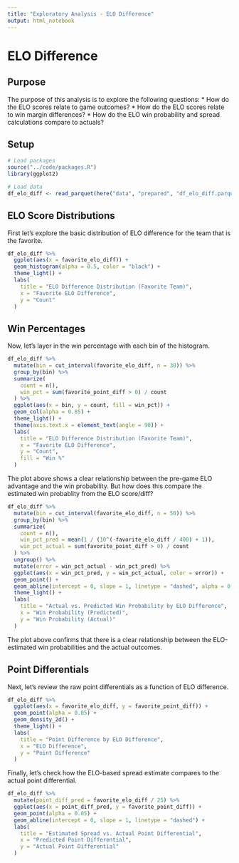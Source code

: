 ```yaml
---
title: "Exploratory Analysis - ELO Difference"
output: html_notebook
---
```


# ELO Difference

## Purpose

The purpose of this analysis is to explore the following questions:
  * How do the ELO scores relate to game outcomes?
  * How do the ELO scores relate to win margin differences?
  * How do the ELO win probability and spread calculations compare to actuals?
  
  
## Setup

```r
# Load packages
source("../code/packages.R")
library(ggplot2)

# Load data
df_elo_diff <- read_parquet(here("data", "prepared", "df_elo_diff.parquet"))
```

  

## ELO Score Distributions

First let's explore the basic distribution of ELO difference for the team that is the favorite.

```r
df_elo_diff %>%
  ggplot(aes(x = favorite_elo_diff)) +
  geom_histogram(alpha = 0.5, color = "black") +
  theme_light() +
  labs(
    title = "ELO Difference Distribution (Favorite Team)",
    x = "Favorite ELO Difference",
    y = "Count"
  )

```

## Win Percentages

Now, let's layer in the win percentage with each bin of the histogram.

```r
df_elo_diff %>%
  mutate(bin = cut_interval(favorite_elo_diff, n = 30)) %>%
  group_by(bin) %>%
  summarize(
    count = n(),
    win_pct = sum(favorite_point_diff > 0) / count
  ) %>%
  ggplot(aes(x = bin, y = count, fill = win_pct)) +
  geom_col(alpha = 0.85) +
  theme_light() +
  theme(axis.text.x = element_text(angle = 90)) +
  labs(
    title = "ELO Difference Distribution (Favorite Team)",
    x = "Favorite ELO Difference",
    y = "Count",
    fill = "Win %"
  )
```

The plot above shows a clear relationship between the pre-game ELO advantage and the win probability.  But how does this compare the estimated win probablity from the ELO score/diff?

```r
df_elo_diff %>%
  mutate(bin = cut_interval(favorite_elo_diff, n = 50)) %>%
  group_by(bin) %>%
  summarize(
    count = n(),
    win_pct_pred = mean(1 / (10^(-favorite_elo_diff / 400) + 1)),
    win_pct_actual = sum(favorite_point_diff > 0) / count
  ) %>%
  ungroup() %>%
  mutate(error = win_pct_actual - win_pct_pred) %>%
  ggplot(aes(x = win_pct_pred, y = win_pct_actual, color = error)) +
  geom_point() +
  geom_abline(intercept = 0, slope = 1, linetype = "dashed", alpha = 0.5) +
  theme_light() +
  labs(
    title = "Actual vs. Predicted Win Probability by ELO Difference",
    x = "Win Probability (Predicted)",
    y = "Win Probability (Actual)"
  )
```
The plot above confirms that there is a clear relationship between the ELO-estimated win probabilities and the actual outcomes.

## Point Differentials

Next, let's review the raw point differentials as a function of ELO difference.

```r
df_elo_diff %>%
  ggplot(aes(x = favorite_elo_diff, y = favorite_point_diff)) +
  geom_point(alpha = 0.05) +
  geom_density_2d() +
  theme_light() +
  labs(
    title = "Point Difference by ELO Difference",
    x = "ELO Difference",
    y = "Point Difference"
  )
```

Finally, let's check how the ELO-based spread estimate compares to the actual point differential.

```r
df_elo_diff %>%
  mutate(point_diff_pred = favorite_elo_diff / 25) %>%
  ggplot(aes(x = point_diff_pred, y = favorite_point_diff)) +
  geom_point(alpha = 0.05) +
  geom_abline(intercept = 0, slope = 1, linetype = "dashed") +
  labs(
    title = "Estimated Spread vs. Actual Point Differential",
    x = "Predicted Point Differential",
    y = "Actual Point Differential"
  )
```

